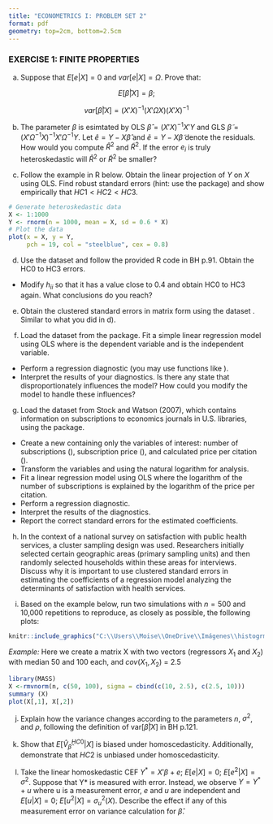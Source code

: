 ```yaml
---
title: "ECONOMETRICS I: PROBLEM SET 2"
format: pdf
geometry: top=2cm, bottom=2.5cm
---
```


### EXERCISE 1: FINITE PROPERTIES

a) Suppose that $E[e|X]=0$ and $var[e|X]=\Omega$. Prove that:

$$E[\hat{\beta}|X]=\beta;$$

$$var[\hat{\beta}|X] = (X'X)^{-1}(X' \Omega X) (X'X)^{-1}$$

 
b) The parameter $\beta$ is esimtated by OLS $\hat{\beta}= (X'X)^{-1}X'Y$ and GLS \newline $\tilde\beta=(X'\Omega^{-1}X)^{-1}X'\Omega^{-1}Y$. Let $\hat{e} = Y - X\hat{\beta}$ and $\tilde{e} = Y - X\tilde{\beta}$ denote the residuals. How would you compute $\hat{R}^2$ and $\tilde{R}^2$. If the error $e_i$ is truly heteroskedastic will $\hat{R}^2$ or $\tilde{R}^2$ be smaller?


c) Follow the example in R below. Obtain the linear projection of $Y$ on $X$ using OLS. Find robust standard errors (hint: use the \texttt{lmtest} package) and show empirically that $HC1 < HC2 < HC3$.


```r
# Generate heteroskedastic data 
X <- 1:1000
Y <- rnorm(n = 1000, mean = X, sd = 0.6 * X)
# Plot the data
plot(x = X, y = Y, 
     pch = 19, col = "steelblue", cex = 0.8)
```

d) Use the dataset \texttt{cps09mar.txt} and follow the provided R code in BH p.91. Obtain the HC0 to HC3 errors. 
- Modify $h_{ii}$ so that it has a value close to 0.4 and obtain HC0 to HC3 again. What conclusions do you reach?

e) Obtain the clustered standard errors in matrix form using the dataset \texttt{DDK2011.txt}. Similar to what you did in d).

f) Load the dataset \texttt{PublicSchools} from the \texttt{sandwich} package. Fit a simple linear regression model using OLS where \texttt{Expenditure} is the dependent variable and \texttt{Income} is the independent variable.

- Perform a regression diagnostic (you may use functions like \texttt{plot()}).
- Interpret the results of your diagnostics. Is there any state that disproportionately influences the model? How could you modify the model to handle these influences?

g) Load the dataset \texttt{Journals} from Stock and Watson (2007), which contains information on subscriptions to economics journals in U.S. libraries, using the \texttt{AER} package.

- Create a new \texttt{data frame} containing only the variables of interest: number of subscriptions (\texttt{subs}), subscription price (\texttt{price}), and calculated price per citation (\texttt{citeprice}).
- Transform the variables \texttt{subs} and \texttt{citeprice} using the natural logarithm for analysis.
- Fit a linear regression model using OLS where the logarithm of the number of subscriptions is explained by the logarithm of the price per citation.
- Perform a regression diagnostic.
- Interpret the results of the diagnostics.
- Report the correct standard errors for the estimated coefficients.

h) In the context of a national survey on satisfaction with public health services, a cluster sampling design was used. Researchers initially selected certain geographic areas (primary sampling units) and then randomly selected households within these areas for interviews. Discuss why it is important to use clustered standard errors in estimating the coefficients of a regression model analyzing the determinants of satisfaction with health services.

i) Based on the example below, run two simulations with $n=500$ and 10,000 repetitions to reproduce, as closely as possible, the following plots:

```r
knitr::include_graphics("C:\\Users\\Moise\\OneDrive\\Imágenes\\histogrma.png")
```

*Example:* Here we create a matrix X  with two vectors (regressors $X_1$ and $X_2$) with median 50 and 100 each, and $cov(X_1,X_2)$ = 2.5

```r
library(MASS)
X <-rmvnorm(n, c(50, 100), sigma = cbind(c(10, 2.5), c(2.5, 10)))
summary (X)
plot(X[,1], X[,2]) 
```

j) Explain how the variance changes according to the parameters $n$, $\sigma^2$, and $\rho$, following the definition of $\text{var}[\hat{\beta}|X]$ in BH p.121.

k) Show that $E[\hat{V}_{\hat{\beta}}^{HC0}|X]$ is biased under homoscedasticity. Additionally, demonstrate that $HC2$ is unbiased under homoscedasticity.

l) Take the linear homoskedastic CEF $Y^* = X'\beta + e$; $E[e|X]=0$; $E[e^2|X]=\sigma^2$. Suppose that Y* is measured with error. Instead, we observe $Y=Y^*+u$ where u is a measurement error, $e$ and $u$ are independent and $E[u|X]=0$; $E[u^2|X]=\sigma^2_u (X)$. Describe the effect if any of this measurement error on variance calculation for $\hat\beta$.